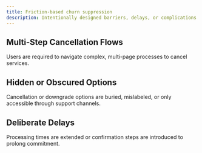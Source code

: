 ```yaml
---
title: Friction-based churn suppression
description: Intentionally designed barriers, delays, or complications that make cancellation or disengagement difficult. The aim is to reduce user attrition by exhausting, confusing, or discouraging exit attempts.
---
```


## Multi-Step Cancellation Flows
Users are required to navigate complex, multi-page processes to cancel services.

## Hidden or Obscured Options
Cancellation or downgrade options are buried, mislabeled, or only accessible through support channels.

## Deliberate Delays
Processing times are extended or confirmation steps are introduced to prolong commitment.